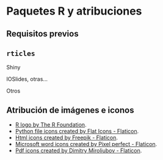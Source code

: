 # Paquetes R y atribuciones

## Requisitos previos {#sec-pkg-requirements}

## `rticles`

Shiny

IOSlides, otras...

Otros

## Atribución de imágenes e iconos

- [R logo by The R Foundation](https://www.r-project.org/logo/).
- [Python file icons created by Flat Icons - Flaticon](https://www.flaticon.com/free-icons/python-file).
- [Html icons created by Freepik - Flaticon](https://www.flaticon.com/free-icons/html).
- [Microsoft word icons created by Pixel perfect - Flaticon](https://www.flaticon.com/free-icons/microsoft-word).
- [Pdf icons created by Dimitry Miroliubov - Flaticon](https://www.flaticon.com/free-icons/pdf).


